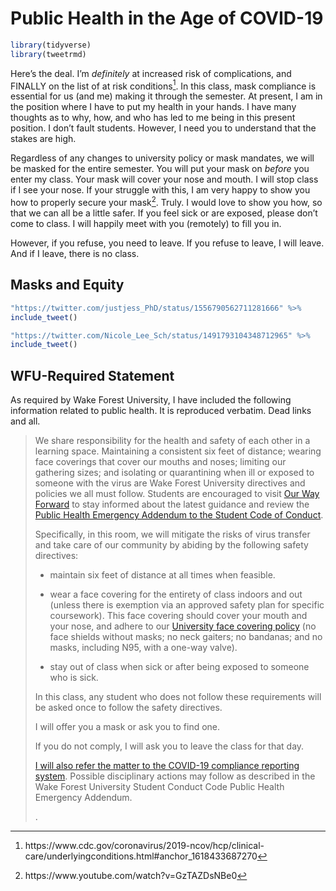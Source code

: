 # Public Health in the Age of COVID-19

```r
library(tidyverse)
library(tweetrmd)
```

Here's the deal. I'm *definitely* at increased risk of complications, and FINALLY on the list of at risk conditions^[https://www.cdc.gov/coronavirus/2019-ncov/hcp/clinical-care/underlyingconditions.html#anchor_1618433687270]. In this class, mask compliance is essential for us (and me) making it through the semester. At present, I am in the position where I have to put my health in your hands. I have many thoughts as to why, how, and who has led to me being in this present position. I don't fault students. However, I need you to understand that the stakes are high.

Regardless of any changes to university policy or mask mandates, we will be masked for the entire semester. You will put your mask on *before* you enter my class. Your mask will cover your nose and mouth. I will stop class if I see your nose. If your struggle with this, I am very happy to show you how to properly secure your mask^[https://www.youtube.com/watch?v=GzTAZDsNBe0]. Truly. I would love to show you how, so that we can all be a little safer. If you feel sick or are exposed, please don't come to class. I will happily meet with you (remotely) to fill you in. 


However, if you refuse, you need to leave. If you refuse to leave, I will leave. And if I leave, there is no class.

## Masks and Equity
<!--
Although university policy states that we can request masks instead of requiring them (barring specific circumstances), we can not provide an equitable and just atmosphere for learning if we are not protecting one another from COVID by masking. Refusing to mask indoors is a manifestation of ableism and racism, an exercise of individual privilege that tells the most vulnerable that their health does not matter. To practice community care, we will mask to protect those of us with compromised immune systems, those of us with family members unable to get vaccinated, those of us who do not want to transmit the virus to others, and those of us who want to avoid re/infection.
-->

```r
"https://twitter.com/justjess_PhD/status/1556790562711281666" %>%
include_tweet()
```


```r
"https://twitter.com/Nicole_Lee_Sch/status/1491793104348712965" %>%
include_tweet()
```



## WFU-Required Statement

As required by Wake Forest University, I have included the following information related to public health. It is reproduced verbatim. Dead links and all. 

> We share responsibility for the health and safety of each other in a learning space. Maintaining a consistent six feet of distance; wearing face coverings that cover our mouths and noses; limiting our gathering sizes; and isolating or quarantining when ill or exposed to someone with the virus are Wake Forest University directives and policies we all must follow. Students are encouraged to visit [Our Way Forward](https://ourwayforward.wfu.edu/) to stay informed about the latest guidance and review the [Public Health Emergency Addendum to the Student Code of Conduct](https://studentconduct.wfu.edu/undergraduate-student-handbook/public-health-emergency-addendum/).  
>
> Specifically, in this room, we will mitigate the risks of virus transfer and take care of our community by abiding by the following safety directives: 
>
> - maintain six feet of distance at all times when feasible. 
>
> - wear a face covering for the entirety of class indoors and out (unless there is exemption via an approved safety plan for specific coursework). This face covering should cover your mouth and your nose, and adhere to our [University face covering policy](https://drive.google.com/file/d/1Tqo-by1sjmc-kWUTwAqeNdaHq8OBsU9B/view) (no face shields without masks; no neck gaiters; no bandanas; and no masks, including N95, with a one-way valve). 
>
> - stay out of class when sick or after being exposed to someone who is sick.
>
> In this class, any student who does not follow these requirements will be asked once to follow the safety directives. 
>
> I will offer you a mask or ask you to find one. 
> 
> If you do not comply, I will ask you to leave the class for that day. 
>
> [I will also refer the matter to the COVID-19 compliance reporting system](https://cm.maxient.com/reportingform.php?WakeForestUniv&layout_id=40). Possible disciplinary actions may follow as described in the Wake Forest University Student Conduct Code Public Health Emergency Addendum.
>
> .

